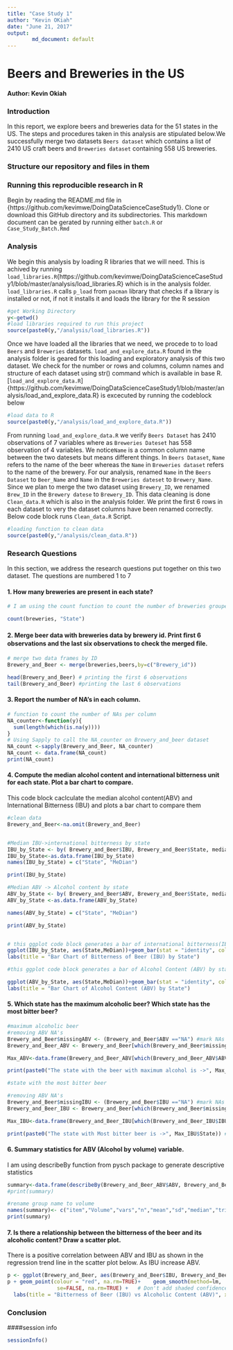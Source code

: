 ```yaml
---
title: "Case Study 1"
author: "Kevin OKiah"
date: "June 21, 2017"
output: 
        md_document: default
---
```

# Beers and Breweries in the US

#### Author: Kevin Okiah                               

### Introduction
In this report, we explore beers and breweries data for the 51 states in the US. The steps and procedures taken in this analysis are stipulated below.We successfully merge two datasets `Beers dataset` which contains a list of 2410 US craft beers and `Breweries dataset` containing 558 US breweries.

### Structure our repository and files in them

### Running this reproducible research in R
Begin by reading the README.md file in {https://github.com/kevimwe/DoingDataScienceCaseStudy1}.  Clone or download this GitHub directory and its subdirectories. This markdown document can be gerated by running either `batch.R` or `Case_Study_Batch.Rmd`

### Analysis
We begin this analysis by loading R libraries that we will need. This is achived by running `load_libraries.R`{https://github.com/kevimwe/DoingDataScienceCaseStudy1/blob/master/analysis/load_libraries.R} which is in the analysis folder. `load_libraries.R` calls `p_load` from `pacman` library that checks if a library is installed or not, if not it installs it and loads the library for the R session

```r
#get Working Directory
y<-getwd()
#load libraries required to run this project
source(paste0(y,"/analysis/load_libraries.R"))
```

Once we have loaded all the libraries that we need, we procede to to load `Beers` and `Breweries` datasets. `load_and_explore_data.R` found in the analysis folder is geared for this loading and exploratory analysis of this two dataset.
We check for the number or rows and columns, column names and structure of each dataset using str() command which is available in base R.  [`load_and_explore_data.R`]{https://github.com/kevimwe/DoingDataScienceCaseStudy1/blob/master/analysis/load_and_explore_data.R} is excecuted by running the codeblock below
```r
#load data to R
source(paste0(y,"/analysis/load_and_explore_data.R"))
```
From running `load_and_explore_data.R` we verify `Beers Dataset` has 2410 observations of  7 variables where as `Breweries Dateset` has 558 observation of  4 variables. We notice`Name` is a common column name between the two datesets but means different things. In `Beers Dataset`, `Name` refers to the name of the beer whereas the `Name` in `Breweries dataset` refers to the name of the brewery. For our analysis, renamed `Name` in the `Beers Dataset` to `Beer_Name` and `Name` in the `Breweries dateset` to `Brewery_Name`. Since we plan to merge the two dataset using `Brewery_ID`, we renamed `Brew_ID` in the `Brewery datese` to `Brewery_ID`. This data cleaning is done `Clean_data.R` which is also in the analysis folder. We print the first 6 rows in each dataset to very the dataset columns have been renamed correctly. Below code block runs `Clean_data.R` Script.

```r
#loading function to clean data
source(paste0(y,"/analysis/clean_data.R"))

```


### Research Questions

In this section, we address the research questions put together on this two dataset. The questions are numbered 1 to 7

#### 1. How many breweries are present in each state?
```r
# I am using the count function to count the number of breweries grouped by "state"

count(breweries, "State")
```

#### 2. Merge beer data with breweries data by brewery id. Print ﬁrst 6 observations and the last six observations to check the merged ﬁle.
```r
# merge two data frames by ID
Brewery_and_Beer <- merge(breweries,beers,by=c("Brewery_id"))

head(Brewery_and_Beer) # printing the first 6 observations
tail(Brewery_and_Beer) #printing the last 6 observations

```

#### 3. Report the number of NA’s in each column.
```r
# function to count the number of NAs per column
NA_counter<-function(y){
  sum(length(which(is.na(y))))
}
# Using Sapply to call the NA_counter on Brewery_and_beer dataset
NA_count <-sapply(Brewery_and_Beer, NA_counter)
NA_count <- data.frame(NA_count)
print(NA_count)

```

#### 4. Compute the median alcohol content and international bitterness unit for each state. Plot a bar chart to compare.
This code block caclculate the median alcohol content(ABV) and International Bitterness (IBU) and plots a bar chart to compare them
```r
#clean data
Brewery_and_Beer<-na.omit(Brewery_and_Beer)


#Median IBU->international bitterness by state
IBU_by_State <- by( Brewery_and_Beer$IBU, Brewery_and_Beer$State, median)
IBU_by_State<-as.data.frame(IBU_by_State)
names(IBU_by_State) = c("State", "MeDian")

print(IBU_by_State)

#Median ABV -> Alcohol content by state
ABV_by_State <- by( Brewery_and_Beer$ABV, Brewery_and_Beer$State, median)
ABV_by_State <-as.data.frame(ABV_by_State)

names(ABV_by_State) = c("State", "MeDian")

print(ABV_by_State)


# this ggplot code block generates a bar of international bitterness(IBU) by state
ggplot(IBU_by_State, aes(State,MeDian))+geom_bar(stat = "identity", color="Seagreen", fill="red",width=.7)+
labs(title = "Bar Chart of Bitterness of Beer (IBU) by State")

#this ggplot code block generates a bar of Alcohol Content (ABV) by state

ggplot(ABV_by_State, aes(State,MeDian))+geom_bar(stat = "identity", color="red", fill="Seagreen",width=.7)+
labs(title = "Bar Chart of Alcohol Content (ABV) by State") 

```


#### 5. Which state has the maximum alcoholic beer? Which state has the most bitter beer?
```r
#maximum alcoholic beer
#removing ABV NA's
Brewery_and_Beer$missingABV <- (Brewery_and_Beer$ABV =="NA") #mark NAs
Brewery_and_Beer_ABV <- Brewery_and_Beer[which(Brewery_and_Beer$missingABV==FALSE),]# remove Nas

Max_ABV<-data.frame(Brewery_and_Beer_ABV[which(Brewery_and_Beer_ABV$ABV==max(Brewery_and_Beer_ABV$ABV)),]) # select the row with max ABV

print(paste0("The state with the beer with maximum alcohol is ->", Max_ABV$State)) # print the stae with Max alcoholic beer 

#state with the most bitter beer

#removing ABV NA's
Brewery_and_Beer$missingIBU <- (Brewery_and_Beer$IBU =="NA") #mark NAs
Brewery_and_Beer_IBU <- Brewery_and_Beer[which(Brewery_and_Beer$missingIBU==FALSE),]# remove Nas

Max_IBU<-data.frame(Brewery_and_Beer_IBU[which(Brewery_and_Beer_IBU$IBU==max(Brewery_and_Beer_IBU$IBU)),]) # select the row with max IBU

print(paste0("The state with Most bitter beer is ->", Max_IBU$State)) # print the stae with Max alcoholic beer 


```


#### 6. Summary statistics for ABV (Alcohol by volume) variable.
I am using describeBy function from pysch package to generate descriptive statistics
```r
summary<-data.frame(describeBy(Brewery_and_Beer_ABV$ABV, Brewery_and_Beer_ABV$Ounces, mat=TRUE), row.names = NULL )# using describeBy function from pysch package for summary by
#print(summary)

#rename group name to volume
names(summary)<- c("item","Volume","vars","n","mean","sd","median","trimmed","mad","min","max","range","skew","kurtosis","se") 
print(summary)
```

#### 7. Is there a relationship between the bitterness of the beer and its alcoholic content? Draw a scatter plot.

There is a positive correlation between ABV and IBU as shown in the regression trend line in the scatter plot below. As
IBU increase ABV.

```r
p <- ggplot(Brewery_and_Beer, aes(Brewery_and_Beer$IBU, Brewery_and_Beer$ABV))
p + geom_point(colour = "red", na.rm=TRUE)+    geom_smooth(method=lm,   # Add linear regression line
                se=FALSE, na.rm=TRUE) +   # Don't add shaded confidence region
  labs(title = "Bitterness of Beer (IBU) vs Alcoholic Content (ABV)", x = "IBU", y ="ABV")

```

### Conclusion



####session info

```r
sessionInfo()
```

